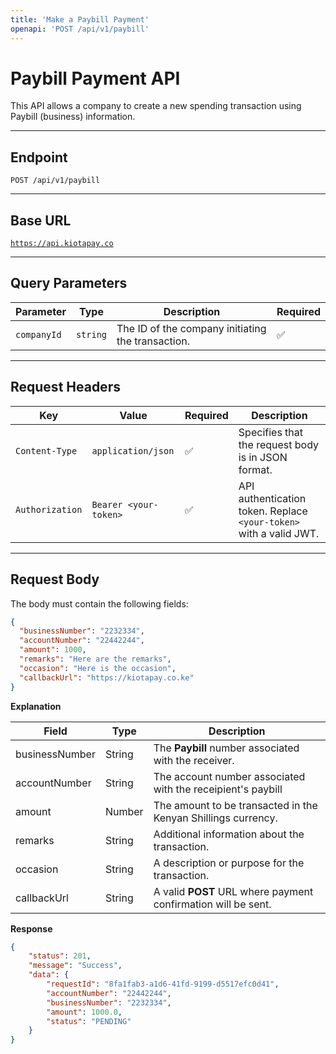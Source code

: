 ```yaml
---
title: 'Make a Paybill Payment'
openapi: 'POST /api/v1/paybill'
---
```


# Paybill Payment API

This API allows a company to create a new spending transaction using Paybill (business) information.

***

## **Endpoint**

`POST /api/v1/paybill`

***

## **Base URL**

[`https://api.kiotapay.co`](https://api.kiotapay.co)

***

## **Query Parameters**

| Parameter   | Type     | Description                                       | Required |
| ----------- | -------- | ------------------------------------------------- | -------- |
| `companyId` | `string` | The ID of the company initiating the transaction. | ✅        |

***

## **Request Headers**

| Key             | Value                 | Required | Description                                                        |
| --------------- | --------------------- | -------- | ------------------------------------------------------------------ |
| `Content-Type`  | `application/json`    | ✅        | Specifies that the request body is in JSON format.                 |
| `Authorization` | `Bearer <your-token>` | ✅        | API authentication token. Replace `<your-token>` with a valid JWT. |

***

## **Request Body**

The body must contain the following fields:

```json
{
  "businessNumber": "2232334",
  "accountNumber": "22442244",
  "amount": 1000,
  "remarks": "Here are the remarks",
  "occasion": "Here is the occasion",
  "callbackUrl": "https://kiotapay.co.ke"
}
```

**Explanation**

| **Field**      | Type   | Description                                                   |
| -------------- | ------ | ------------------------------------------------------------- |
| businessNumber | String | The **Paybill**  number associated with the receiver.         |
| accountNumber  | String | The account number associated with the receipient's paybill   |
| amount         | Number | The amount to be transacted in the Kenyan Shillings currency. |
| remarks        | String | Additional information about the transaction.                 |
| occasion       | String | A description or purpose for the transaction.                 |
| callbackUrl    | String | A valid **POST** URL where payment confirmation will be sent. |

**Response**

```json
{
    "status": 201,
    "message": "Success",
    "data": {
        "requestId": "8fa1fab3-a1d6-41fd-9199-d5517efc0d41",
        "accountNumber": "22442244",
        "businessNumber": "2232334",
        "amount": 1000.0,
        "status": "PENDING"
    }
}
```